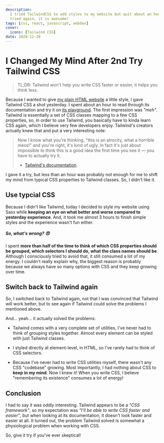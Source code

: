 ```yaml
---
description:
  I tried TailwindCSS to add styles to my website but quit about an hour, then I
  tried again, it is awesome!
tags: [css, react, javascript, webdev]
cover:
  icons: [Tailwind CSS]
date: 2020-12-28
---
```


# I Changed My Mind After 2nd Try Tailwind CSS

> TL;DR: Tailwind won't help you write CSS faster or easier, it helps you think
> less.

Because I wanted to give [my plain HTML website] a little style, I gave Tailwind
CSS a shot yesterday. I spent about an hour to read through its documentation
and try it on [its playground][tailwind play]. The first impression was _"meh"_.
Tailwind is essentially a set of CSS classes mapping to a few CSS properties,
so, in order to use Tailwind, you basically have to kinda learn CSS again, which
I believe very few developers enjoy. Tailwind's creators actually knew that and
put a very interesting note:

> Now I know what you're thinking, "this is an atrocity, what a horrible mess!"
> and you're right, it's kind of ugly. In fact it's just about impossible to
> think this is a good idea the first time you see it — you have to actually try
> it.
>
> - [Tailwind's documentation](https://tailwindcss.com/docs/utility-first).

I gave it a try, but less than an hour was probably not enough for me to shift
my mind from typical CSS properties to Tailwind classes. So, I didn't like it.

## Use typcial CSS

Because I didn't like Tailwind, today I decided to style my website using Sass
while **keeping an eye on what better and worse compared to yesterday
experience**. And, it took me almost 3 hours to finish simple styles and the
experience wasn't fun either.

##### So, what's wrong? 😠

I spent **more than half of the time to think of which CSS properties should be
grouped, which selectors I should do, what the class names should be**. Although
I consciously tried to avoid that, it still consumed a lot of my energy. I
couldn't really explain why, the biggest reason is probably because we always
have so many options with CSS and they keep growing over time.

## Switch back to Tailwind again

So, I switched back to Tailwind again, not that I was convinced that Tailwind
will work better, but to see again if Tailwind could solve the problems I
mentioned above.

And... yeah... it actually solved the problems:

- Tailwind comes with a very complete set of utilities, I've never had to think
  of grouping styles together. Almost every element can be styled with just
  Tailwind classes.

- I styled directly at element-level, in HTML, so I've rarely had to think of
  CSS selectors.

- Because I've never had to write CSS utilities myself, there wasn't any CSS
  "codebase" growing. Most importantly, I had nothing about CSS to **keep in my
  mind**. Now I knew it! When you write CSS, I believe "remembering its
  existence" consumes a lot of energy!

## Conclusion

I had to say it was oddly interesting. Tailwind appears to be a _"CSS
framework"_, so my expectation was _"I'll be able to write CSS faster and
easier"_, but when looking at its documentation, it doesn't look faster and
easier at all. It turned out, the problem Tailwind solved is somewhat a
physiological problem when working with CSS.

So, give it try if you've ever skeptical!

<!-- Links -->

[my plain html website]: /blog/hello-world-start-blog-in-html
[tailwind play]: https://play.tailwindcss.com
